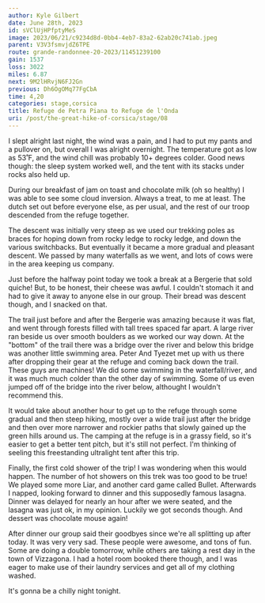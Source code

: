 ```yaml
---
author: Kyle Gilbert
date: June 28th, 2023
id: sVClUjHPfptyMeS
image: 2023/06/21/c9234d8d-0bb4-4eb7-83a2-62ab20c741ab.jpeg
parent: V3V3fsmvjdZ6TPE
route: grande-randonnee-20-2023/11451239100
gain: 1537
loss: 3022
miles: 6.87
next: 9M2lHRvjN6FJ2Gn
previous: Dh6OgOMq77FgCbA
time: 4,20
categories: stage,corsica
title: Refuge de Petra Piana to Refuge de l'Onda
uri: /post/the-great-hike-of-corsica/stage/08
---
```


<Stats />

<Route />

I slept alright last night, the wind was a pain, and I had to put my pants and a
pullover on, but overall I was alright overnight. The temperature got as low as
53˚F, and the wind chill was probably 10+ degrees colder. Good news though: the
sleep system worked well, and the tent with its stacks under rocks also held up.

During our breakfast of jam on toast and chocolate milk (oh so healthy) I was
able to see some cloud inversion. Always a treat, to me at least. The dutch
set out before everyone else, as per usual, and the rest of our troop descended
from the refuge together.

The descent was initially very steep as we used our trekking poles as braces for
hoping down from rocky ledge to rocky ledge, and down the various switchbacks.
But eventually it became a more gradual and pleasant descent. We passed by
many waterfalls as we went, and lots of cows were in the area keeping us
company.

Just before the halfway point today we took a break at a Bergerie that sold
quiche! But, to be honest, their cheese was awful. I couldn't stomach it and
had to give it away to anyone else in our group. Their bread was descent though,
and I snacked on that.

The trail just before and after the Bergerie was amazing because it was
flat, and went through forests filled with tall trees spaced far apart. A large
river ran beside us over smooth boulders as we worked our way down. At the
"bottom" of the trail there was a bridge over the river and below this bridge
was another little swimming area. Peter And Tyezet met up with us there after
dropping their gear at the refuge and coming back down the trail. These guys
are machines! We did some swimming in the waterfall/river, and it was much much
colder than the other day of swimming. Some of us even jumped off of the bridge
into the river below, althought I wouldn't recommend this.

It would take about another hour to get up to the refuge through some gradual
and then steep hiking, mostly over a wide trail just after the bridge and then
over more narrower and rockier paths that slowly gained up the green hills
around us. The camping at the refuge is in a grassy field, so it's easier to
get a better tent pitch, but it's still not perfect. I'm thinking of seeling
this freestanding ultralight tent after this trip.

Finally, the first cold shower of the trip! I was wondering when this would
happen. The number of hot showers on this trek was too good to be true! We
played some more Liar, and another card game called Bullet. Afterwards I napped,
looking forward to dinner and this supposedly famous lasagna. Dinner was delayed
for nearly an hour after we were seated, and the lasagna was just ok, in my
opinion. Luckily we got seconds though. And dessert was chocolate mouse again!

After dinner our group said their goodbyes since we're all splitting up after
today. It was very very sad. These people were awesome, and tons of fun. Some
are doing a double tomorrow, while others are taking a rest day in the town of
Vizzagona. I had a hotel room booked there though, and I was eager to make use
of their laundry services and get all of my clothing washed.

It's gonna be a chilly night tonight.

